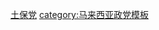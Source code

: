 {{flagicon image|<!-- 合理使用文件：Parti_Pesaka_Bumiputera_Bersatu_Logo.svg -->}} [[土著保守联合党|土保党]]<noinclude>
[[category:马来西亚政党模板]]
</noinclude>